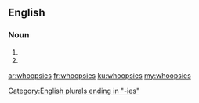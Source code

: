 ==English==

===Noun===
{{head|en|plural}}

# {{plural of|whoopsie|lang=en}}
# {{plural of|whoopsy|lang=en}}

[[Category:English plurals ending in "-ies"]]

[[ar:whoopsies]]
[[fr:whoopsies]]
[[ku:whoopsies]]
[[my:whoopsies]]